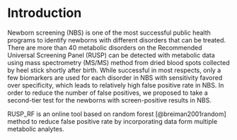 # Introduction {#intro}

Newborn screening (NBS) is one of the most successful public health programs to identify newborns with different disorders that can be treated. There are more than 40 metabolic disorders on the Recommended Universal Screening Panel (RUSP) can be detected with metabolic data using mass spectrometry (MS/MS) method from dried blood spots collected by heel stick shortly after birth. While successful in most respects, only a few biomarkers are used for each disorder in NBS with sensitivity favored over specificity, which leads to relatively high false positive rate in NBS. In order to reduce the number of false positives, we proposed to take a second-tier test for the newborns with screen-positive results in NBS. 

RUSP_RF is an online tool based on random forest [@breiman2001random] method to reduce false positive rate by incorporating data form multiple metabolic analytes. 